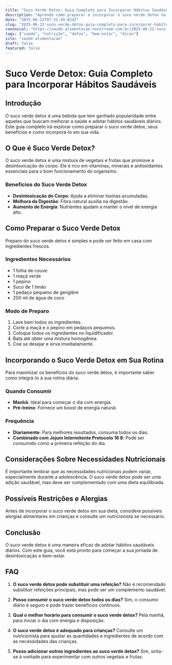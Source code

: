 ```yaml
---
title: "Suco Verde Detox: Guia Completo para Incorporar Hábitos Saudáveis"
description: "Aprenda como preparar e incorporar o suco verde detox na sua rotina, promovendo hábitos saudáveis diários e atendendo às necessidades nutricionais."
date: "2025-06-22T07:31:49.024Z"
slug: "2025-06-22-suco-verde-detox-guia-completo-para-incorporar-habitos-saudaveis"
canonical: "https://saude-alimentacao.neostream.com.br/2025-06-22-suco-verde-detox-guia-completo-para-incorporar-habitos-saudaveis"
tags: ["saúde", "nutrição", "detox", "bem-estar", "dicas"]
site: "saude-alimentacao"
draft: false
featured: false
---
```


# Suco Verde Detox: Guia Completo para Incorporar Hábitos Saudáveis

## Introdução
O suco verde detox é uma bebida que tem ganhado popularidade entre aqueles que buscam melhorar a saúde e adotar hábitos saudáveis diários. Este guia completo irá explorar como preparar o suco verde detox, seus benefícios e como incorporá-lo em sua vida.

## O Que é Suco Verde Detox?
O suco verde detox é uma mistura de vegetais e frutas que promove a desintoxicação do corpo. Ele é rico em vitaminas, minerais e antioxidantes essenciais para o bom funcionamento do organismo.

### Benefícios do Suco Verde Detox
- **Desintoxicação do Corpo**: Ajuda a eliminar toxinas acumuladas.
- **Melhora da Digestão**: Fibra natural auxilia na digestão.
- **Aumento de Energia**: Nutrientes ajudam a manter o nível de energia alto.

## Como Preparar o Suco Verde Detox
Preparo do suco verde detox é simples e pode ser feito em casa com ingredientes frescos.

### Ingredientes Necessários
- 1 folha de couve
- 1 maçã verde
- 1 pepino
- Suco de 1 limão
- 1 pedaço pequeno de gengibre
- 200 ml de água de coco

### Modo de Preparo
1. Lave bem todos os ingredientes.
2. Corte a maçã e o pepino em pedaços pequenos.
3. Coloque todos os ingredientes no liquidificador.
4. Bata até obter uma mistura homogênea.
5. Coe se desejar e sirva imediatamente.

## Incorporando o Suco Verde Detox em Sua Rotina
Para maximizar os benefícios do suco verde detox, é importante saber como integrá-lo à sua rotina diária.

### Quando Consumir
- **Manhã**: Ideal para começar o dia com energia.
- **Pré-treino**: Fornece um boost de energia natural.

### Frequência
- **Diariamente**: Para melhores resultados, consuma todos os dias.
- **Combinado com Jejum Intermitente Protocolo 16 8**: Pode ser consumido como a primeira refeição do dia.

## Considerações Sobre Necessidades Nutricionais
É importante lembrar que as necessidades nutricionais podem variar, especialmente durante a adolescência. O suco verde detox pode ser uma adição saudável, mas deve ser complementado com uma dieta equilibrada.

## Possíveis Restrições e Alergias
Antes de incorporar o suco verde detox em sua dieta, considere possíveis alergias alimentares em crianças e consulte um nutricionista se necessário.

## Conclusão
O suco verde detox é uma maneira eficaz de adotar hábitos saudáveis diários. Com este guia, você está pronto para começar a sua jornada de desintoxicação e bem-estar.

## FAQ

1. **O suco verde detox pode substituir uma refeição?**
   Não é recomendado substituir refeições principais, mas pode ser um complemento saudável.

2. **Posso consumir o suco verde detox todos os dias?**
   Sim, o consumo diário é seguro e pode trazer benefícios contínuos.

3. **Qual o melhor horário para consumir o suco verde detox?**
   Pela manhã, para iniciar o dia com energia e disposição.

4. **O suco verde detox é adequado para crianças?**
   Consulte um nutricionista para ajustar as quantidades e ingredientes de acordo com as necessidades das crianças.

5. **Posso adicionar outros ingredientes ao suco verde detox?**
   Sim, sinta-se à vontade para experimentar com outros vegetais e frutas.